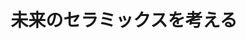 ﻿---
title: "未来のセラミックスを考える"
category: "物質理工"
vol: "71"
interviewee: "鶴見・武田"
url: ""
tags: []
pdf: "71-2-tsurumi-takeda.pdf"
facephoto: ""
career: ""
preface: "セラミックスとは、人工的に熱処理を施した、 金属酸化物を主成分とする無機化合物を指す。セ ラミックスは今や我々の生活に不可欠なものと なっており、特に、電磁気に関わる性質が利用さ れる電子セラミックスは、電化製品には必ずと いってよいほど用いられている。 鶴見・武田研究室では、学生個人ができるだけ 自由に研究するという形式をとり、さまざまな研 究を行っている。本稿では、研究室で行われてい る多くの研究のうち、非鉛圧電セラミックスと人 工超格子を用いた誘電体についてお話を伺った。"
---
